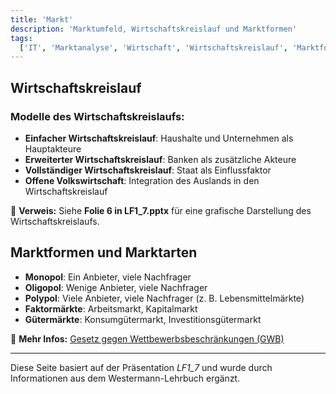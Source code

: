 ```yaml
---
title: 'Markt'
description: 'Marktumfeld, Wirtschaftskreislauf und Marktformen'
tags:
  ['IT', 'Marktanalyse', 'Wirtschaft', 'Wirtschaftskreislauf', 'Marktformen']
---
```


## Wirtschaftskreislauf

### Modelle des Wirtschaftskreislaufs:

- **Einfacher Wirtschaftskreislauf**: Haushalte und Unternehmen als Hauptakteure
- **Erweiterter Wirtschaftskreislauf**: Banken als zusätzliche Akteure
- **Vollständiger Wirtschaftskreislauf**: Staat als Einflussfaktor
- **Offene Volkswirtschaft**: Integration des Auslands in den Wirtschaftskreislauf

📌 **Verweis:** Siehe **Folie 6 in LF1_7.pptx** für eine grafische Darstellung des Wirtschaftskreislaufs.

## Marktformen und Marktarten

- **Monopol**: Ein Anbieter, viele Nachfrager
- **Oligopol**: Wenige Anbieter, viele Nachfrager
- **Polypol**: Viele Anbieter, viele Nachfrager (z. B. Lebensmittelmärkte)
- **Faktormärkte**: Arbeitsmarkt, Kapitalmarkt
- **Gütermärkte**: Konsumgütermarkt, Investitionsgütermarkt

📌 **Mehr Infos:** [Gesetz gegen Wettbewerbsbeschränkungen (GWB)](https://www.gesetze-im-internet.de/gwb/)

---

Diese Seite basiert auf der Präsentation _LF1_7_ und wurde durch Informationen aus dem Westermann-Lehrbuch ergänzt.
